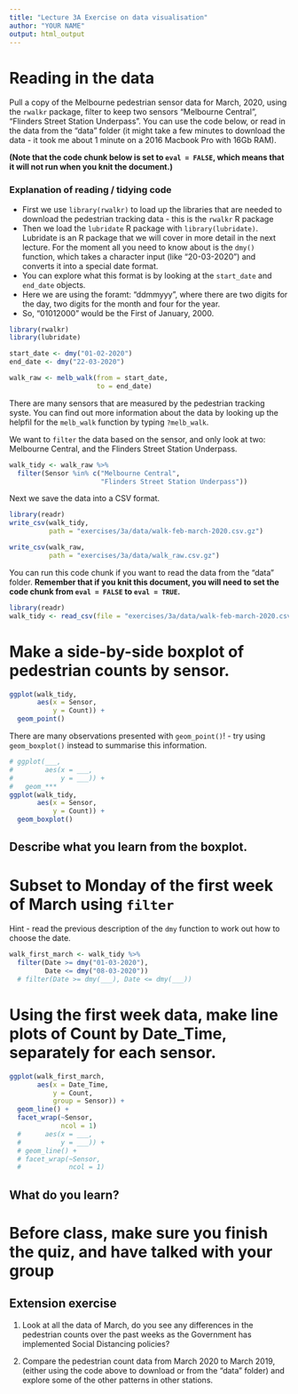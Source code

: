```yaml
---
title: "Lecture 3A Exercise on data visualisation"
author: "YOUR NAME"
output: html_output
---
```


# Reading in the data

Pull a copy of the Melbourne pedestrian sensor data for March, 2020, using the `rwalkr` package, filter to keep two sensors "Melbourne Central", "Flinders Street Station Underpass". You can use the code below, or read in the data from the "data" folder (it might take a few minutes to download the data - it took me about 1 minute on a 2016 Macbook Pro with 16Gb RAM). 

**(Note that the code chunk below is set to `eval = FALSE`, which means that it will not run when you knit the document.)**

### Explanation of reading / tidying code

* First we use `library(rwalkr)` to load up the libraries that are needed to download the pedestrian tracking data - this is the `rwalkr` R package
* Then we load the `lubridate` R package with `library(lubridate)`. Lubridate is an R package that we will cover in more detail in the next lecture. For the moment all you need to know about is the `dmy()` function, which takes a character input (like "20-03-2020") and converts it into a special date format.
* You can explore what this format is by looking at the `start_date` and `end_date` objects. 
* Here we are using the foramt: "ddmmyyy", where there are two digits for the day, two digits for the month and four for the year.
* So, "01012000" would be the First of January, 2000.

```r
library(rwalkr)
library(lubridate)

start_date <- dmy("01-02-2020")
end_date <- dmy("22-03-2020")

walk_raw <- melb_walk(from = start_date,
                      to = end_date)
```

There are many sensors that are measured by the pedestrian tracking syste. You can find out more information about the data by looking up the helpfil for the `melb_walk` function by typing `?melb_walk`.

We want to `filter` the data based on the sensor, and only look at two: Melbourne Central, and the Flinders Street Station Underpass.

```r
walk_tidy <- walk_raw %>% 
  filter(Sensor %in% c("Melbourne Central", 
                       "Flinders Street Station Underpass"))
```

Next we save the data into a CSV format.

```r
library(readr)
write_csv(walk_tidy, 
          path = "exercises/3a/data/walk-feb-march-2020.csv.gz")

write_csv(walk_raw, 
          path = "exercises/3a/data/walk_raw.csv.gz")

```

You can run this code chunk if you want to read the data from the "data" folder. **Remember that if you knit this document, you will need to set the code chunk from `eval = FALSE` to `eval = TRUE`.**

```r
library(readr)
walk_tidy <- read_csv(file = "exercises/3a/data/walk-feb-march-2020.csv.gz")
```

# Make a side-by-side boxplot of pedestrian counts by sensor. 

```r
ggplot(walk_tidy,
       aes(x = Sensor,
           y = Count)) +
  geom_point()
```

There are many observations presented with `geom_point()`! - try using `geom_boxplot()` instead to summarise this information.

```r
# ggplot(___,
#        aes(x = ___,
#            y = ___)) +
#   geom_***
ggplot(walk_tidy,
       aes(x = Sensor,
           y = Count)) +
  geom_boxplot()
```

## Describe what you learn from the boxplot.

# Subset to Monday of the first week of March using `filter`

Hint - read the previous description of the `dmy` function to work out how to choose the date.

```r
walk_first_march <- walk_tidy %>%
  filter(Date >= dmy("01-03-2020"),
         Date <= dmy("08-03-2020"))
  # filter(Date >= dmy(___), Date <= dmy(___))
```

# Using the first week data, make line plots of Count by Date_Time, separately for each sensor. 

```r
ggplot(walk_first_march,
       aes(x = Date_Time, 
           y = Count,
           group = Sensor)) + 
  geom_line() +
  facet_wrap(~Sensor, 
             ncol = 1)
  #      aes(x = ___, 
  #          y = ___)) + 
  # geom_line() +
  # facet_wrap(~Sensor, 
  #            ncol = 1)
```

## What do you learn?

# Before class, make sure you finish the quiz, and have talked with your group

## Extension exercise

1. Look at all the data of March, do you see any differences in the pedestrian counts over the past weeks as the Government has implemented Social Distancing policies? 

2. Compare the pedestrian count data from March 2020 to March 2019, (either using the code above to download  or from the "data" folder) and explore some of the other patterns in other stations.

